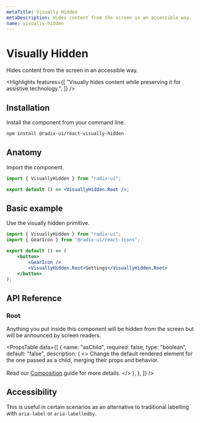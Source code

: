 ```yaml
---
metaTitle: Visually Hidden
metaDescription: Hides content from the screen in an accessible way.
name: visually-hidden
---
```


# Visually Hidden

<Description>Hides content from the screen in an accessible way.</Description>

<Highlights
	features={[
		"Visually hides content while preserving it for assistive technology.",
	]}
/>

## Installation

Install the component from your command line.

```bash
npm install @radix-ui/react-visually-hidden
```

## Anatomy

Import the component.

```jsx
import { VisuallyHidden } from "radix-ui";

export default () => <VisuallyHidden.Root />;
```

## Basic example

Use the visually hidden primitive.

```jsx
import { VisuallyHidden } from "radix-ui";
import { GearIcon } from "@radix-ui/react-icons";

export default () => (
	<button>
		<GearIcon />
		<VisuallyHidden.Root>Settings</VisuallyHidden.Root>
	</button>
);
```

## API Reference

### Root

Anything you put inside this component will be hidden from the screen but will be announced by screen readers.

<PropsTable
	data={[
		{
			name: "asChild",
			required: false,
			type: "boolean",
			default: "false",
			description: (
				<>
					Change the default rendered element for the one passed as a child,
					merging their props and behavior.
					<br />
					<br />
					Read our <a href="../guides/composition">Composition</a> guide for
					more details.
				</>
			),
		},
	]}
/>

## Accessibility

This is useful in certain scenarios as an alternative to traditional labelling with `aria-label` or `aria-labelledby`.
